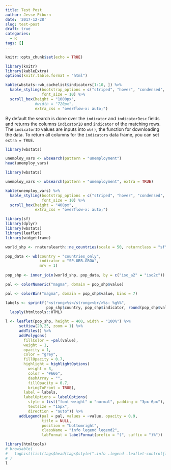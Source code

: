 ```yaml
---
title: Test Post
author: Jesse Piburn
date: '2017-12-28'
slug: test-post
draft: true
categories:
  - R
tags: []
---
```



```r
knitr::opts_chunk$set(echo = TRUE)
```

```r
library(knitr)
library(kableExtra)
options(knitr.table.format = "html")

kable(wbstats::wb_cachelist$indicators[1:10, ]) %>% 
  kable_styling(bootstrap_options = c("striped", "hover", "condensed", "responsive"),
                font_size = 10) %>%
  scroll_box(height = "1000px",
             #width = "720px",
             extra_css = "overflow-x: auto;")
```


By default the search is done over the `indicator` and `indicatorDesc` fields and returns the columns `indicatorID` and `indicator` of the matching rows. The `indicatorID` values are inputs into `wb()`, the function for downloading the data. To return all columns for the `indicators` data frame, you can set `extra = TRUE`.
```r
library(wbstats)

unemploy_vars <- wbsearch(pattern = "unemployment")
head(unemploy_vars)

```

```r
library(wbstats)

unemploy_vars <- wbsearch(pattern = "unemployment", extra = TRUE)

kable(unemploy_vars) %>% 
  kable_styling(bootstrap_options = c("striped", "hover", "condensed", "responsive"),
                font_size = 10) %>%
  scroll_box(height = "400px",
             extra_css = "overflow-x: auto;")

```


```r
library(sf)
library(dplyr)
library(wbstats)
library(leaflet)
library(widgetframe)

world_shp <- rnaturalearth::ne_countries(scale = 50, returnclass = "sf")

pop_data <- wb(country = "countries_only", 
               indicator = "SP.URB.GROW", 
               mrv = 1)
  
pop_shp <- inner_join(world_shp, pop_data, by = c("iso_a2" = "iso2c"))

pal <- colorNumeric("magma", domain = pop_shp$value)

pal <- colorBin("magma", domain = pop_shp$value, bins = 7)

labels <- sprintf("<strong>%s</strong><br/>%s: %g%%",
                  pop_shp$country, pop_shp$indicator, round(pop_shp$value, 2)) %>% 
  lapply(htmltools::HTML)

l <- leaflet(pop_shp, height = 400, width = "100%") %>%
      setView(20,25, zoom = 1) %>%
      addTiles() %>%
      addPolygons(
        fillColor = ~pal(value),
        weight = 1,
        opacity = 1,
        color = "grey",
        fillOpacity = 0.7,
        highlight = highlightOptions(
          weight = 3,
          color = "#666",
          dashArray = "",
          fillOpacity = 0.7,
          bringToFront = TRUE),
        label = labels,
        labelOptions = labelOptions(
          style = list("font-weight" = "normal", padding = "3px 6px"),
          textsize = "15px",
          direction = "auto")) %>%
      addLegend(pal = pal, values = ~value, opacity = 0.9, 
                title = NULL,
                position = "bottomright",
                className = "info legend legend2",
                labFormat = labelFormat(prefix = "(", suffix = ")%"))

library(htmltools)
# browsable(
#   tagList(list(tags$head(tags$style(".info .legend .leaflet-control{line-height: 20px;}")),l))
# )
l
```

